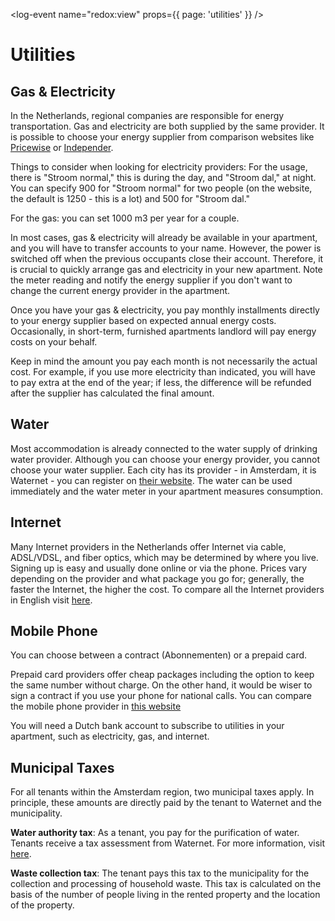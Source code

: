 <log-event name="redox:view" props={{ page: 'utilities' }} />

# Utilities

## Gas & Electricity
In the Netherlands, regional companies are responsible for energy transportation. Gas and electricity are both supplied by the same provider. It is possible to choose your energy supplier from comparison websites like [Pricewise](https://www.pricewise.nl/energie-vergelijken/) or [Independer](https://www.independer.nl/energie/info/besparen/energieverbruik-berekenen).

Things to consider when looking for electricity providers: For the usage, there is "Stroom normal," this is during the day, and "Stroom dal," at night. You can specify 900 for "Stroom normal" for two people (on the website, the default is 1250 - this is a lot) and 500 for "Stroom dal."

For the gas: you can set 1000 m3 per year for a couple.

In most cases, gas & electricity will already be available in your apartment, and you will have to transfer accounts to your name. However, the power is switched off when the previous occupants close their account. Therefore, it is crucial to quickly arrange gas and electricity in your new apartment. Note the meter reading and notify the energy supplier if you don't want to change the current energy provider in the apartment. 

Once you have your gas & electricity, you pay monthly installments directly to your energy supplier based on expected annual energy costs. Occasionally, in short-term, furnished apartments landlord will pay energy costs on your behalf.

<callout>
  Keep in mind the amount you pay each month is not necessarily the actual cost. For example, if you use more electricity than indicated, you will have to pay extra at the end of the year; if less, the difference will be refunded after the supplier has calculated the final amount. 
</callout>

## Water
Most accommodation is already connected to the water supply of drinking water provider. Although you can choose your energy provider, you cannot choose your water supplier. Each city has its provider - in Amsterdam, it is Waternet - you can register on [their website](https://www.waternet.nl/en/service-and-contact/moving-home/register/#/). The water can be used immediately and the water meter in your apartment measures consumption. 

## Internet
Many Internet providers in the Netherlands offer Internet via cable, ADSL/VDSL, and fiber optics, which may be determined by where you live. Signing up is easy and usually done online or via the phone. Prices vary depending on the provider and what package you go for; generally, the faster the Internet, the higher the cost. To compare all the Internet providers in English visit [here](https://www.prijsvergelijken.nl/compare-broadband/?utm_source=iamanexpatt).

## Mobile Phone
You can choose between a contract (Abonnementen) or a prepaid card. 

Prepaid card providers offer cheap packages including the option to keep the same number without charge. On the other hand, it would be wiser to sign a contract if you use your phone for national calls. You can compare the mobile phone provider in [this website](https://www.prijsvergelijken.nl/en_GB//telefoon-abonnement/)

<callout>
  You will need a Dutch bank account to subscribe to utilities in your apartment, such as electricity, gas, and internet.
</callout>

## Municipal Taxes
For all tenants within the Amsterdam region, two municipal taxes apply. In principle, these amounts are directly paid by the tenant to Waternet and the municipality.

**Water authority tax**: As a tenant, you pay for the purification of water. Tenants receive a tax assessment from Waternet. For more information, visit [here](https://www.waternet.nl/en/service-and-contact/water-authority-tax/).

**Waste collection tax**: The tenant pays this tax to the municipality for the collection and processing of household waste. This tax is calculated on the basis of the number of people living in the rented property and the location of the property.
